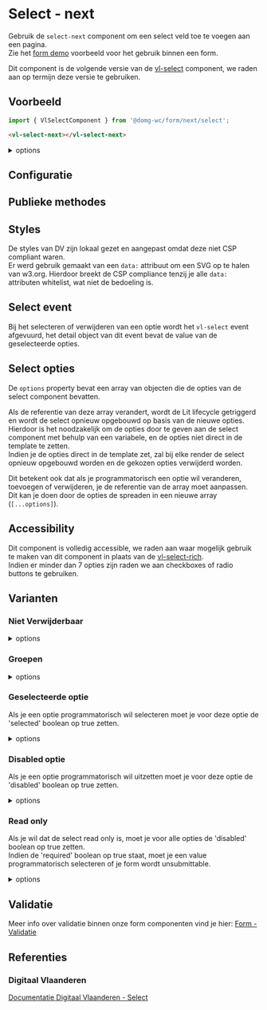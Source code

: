 
# Select - next

<CustomDocMetaData id="form-next-select" />

Gebruik de `select-next` component om een select veld toe te voegen aan een pagina.<br/>
Zie het [form demo](/docs/ontwerp-form-demo--documentatie) voorbeeld voor het gebruik binnen een form.

Dit component is de volgende versie van de [vl-select](/docs/elements-select--documentatie) component, we raden aan op termijn deze versie te gebruiken.


## Voorbeeld

```js
import { VlSelectComponent } from '@domg-wc/form/next/select';
```

```html
<vl-select-next></vl-select-next>
```

<Canvas of={VlSelectStories.SelectDefault} />

<details>
    <summary>options</summary>
    <Source code={`
    [
        { label: 'Hasselt', value: 'hasselt' },
        { label: 'Turnhout', value: 'turnhout' },
        { label: 'Knokke-Heist', value: 'knokke-heist' },
        { label: 'Waregem', value: 'waregem' },
        { label: 'Lier', value: 'lier' },
        { label: 'Rio Piedras', value: 'rio piedras' }
]`} language="ts" dark={true} />
</details>


## Configuratie

<ArgTypes of={VlSelectStories.SelectDefault} />


## Publieke methodes

<FormControlPublicMethods />


## Styles

De styles van DV zijn lokaal gezet en aangepast omdat deze niet CSP compliant waren.<br/>
Er werd gebruik gemaakt van een `data:` attribuut om een SVG op te halen van w3.org.
Hierdoor breekt de CSP compliance tenzij je alle `data:` attributen whitelist, wat niet de bedoeling is.


## Select event

Bij het selecteren of verwijderen van een optie wordt het `vl-select` event afgevuurd, het detail object van dit event bevat de value van de geselecteerde opties.<br/>


## Select opties

De `options` property bevat een array van objecten die de opties van de select component bevatten.

Als de referentie van deze array verandert, wordt de Lit lifecycle getriggerd en wordt de select opnieuw opgebouwd op basis van de nieuwe opties.<br/>
Hierdoor is het noodzakelijk om de opties door te geven aan de select component met behulp van een variabele, en de opties niet direct in de template te zetten.<br/>
Indien je de opties direct in de template zet, zal bij elke render de select opnieuw opgebouwd worden en de gekozen opties verwijderd worden.

Dit betekent ook dat als je programmatorisch een optie wil veranderen, toevoegen of verwijderen, je de referentie van de array moet aanpassen.<br/>
Dit kan je doen door de opties de spreaden in een nieuwe array (`[...options]`).


## Accessibility

Dit component is volledig accessible, we raden aan waar mogelijk gebruik te maken van dit component in plaats van de [vl-select-rich](/docs/form-next-select-rich--documentatie).<br/>
Indien er minder dan 7 opties zijn raden we aan checkboxes of radio buttons te gebruiken.


## Varianten

### Niet Verwijderbaar

<Canvas of={VlSelectStories.SelectNotDeletable} />

<details>
    <summary>options</summary>
    <Source code={`
    [
        { label: 'Hasselt', value: 'hasselt' },
        { label: 'Turnhout', value: 'turnhout' },
        { label: 'Knokke-Heist', value: 'knokke-heist' },
        { label: 'Waregem', value: 'waregem' },
        { label: 'Lier', value: 'lier' },
        { label: 'Rio Piedras', value: 'rio piedras' }
]`} language="ts" dark={true} />
</details>

### Groepen

<Canvas of={VlSelectStories.SelectGroups} />

<details>
    <summary>options</summary>
    <Source code={`
    [
        { label: 'Hasselt', value: 'hasselt', group: 'België' },
        { label: 'Turnhout', value: 'turnhout', group: 'België' },
        { label: 'Knokke-Heist', value: 'knokke-heist', group: 'België' },
        { label: 'Waregem', value: 'waregem', group: 'België' },
        { label: 'Lier', value: 'lier', group: 'België' },
        { label: 'Rio Piedras', value: 'rio piedras', group: 'Puerto Rico' }
]`} language="ts" dark={true} />
</details>

### Geselecteerde optie

Als je een optie programmatorisch wil selecteren moet je voor deze optie de 'selected' boolean op true zetten.

<Canvas of={VlSelectStories.SelectSelectedOption} />

<details>
    <summary>options</summary>
    <Source code={`
    [
        { label: 'Hasselt', value: 'hasselt', selected: true },
        { label: 'Turnhout', value: 'turnhout' },
        { label: 'Knokke-Heist', value: 'knokke-heist' },
        { label: 'Waregem', value: 'waregem' },
        { label: 'Lier', value: 'lier' },
        { label: 'Rio Piedras', value: 'rio piedras' }
]`} language="ts" dark={true} />
</details>

### Disabled optie

Als je een optie programmatorisch wil uitzetten moet je voor deze optie de 'disabled' boolean op true zetten.

<Canvas of={VlSelectStories.SelectDisabledOption} />

<details>
    <summary>options</summary>
    <Source code={`
    [
        { label: 'Hasselt', value: 'hasselt', disabled: true },
        { label: 'Turnhout', value: 'turnhout' },
        { label: 'Knokke-Heist', value: 'knokke-heist' },
        { label: 'Waregem', value: 'waregem' },
        { label: 'Lier', value: 'lier' },
        { label: 'Rio Piedras', value: 'rio piedras' }
]`} language="ts" dark={true} />
</details>

### Read only

Als je wil dat de select read only is, moet je voor alle opties de 'disabled' boolean op true zetten.<br/>
Indien de 'required' boolean op true staat, moet je een value programmatorisch selecteren of je form wordt unsubmittable.

<Canvas of={VlSelectStories.SelectReadOnly} />

<details>
    <summary>options</summary>
    <Source code={`
    [
        { label: 'Hasselt', value: 'hasselt', selected: true, disabled: true },
        { label: 'Turnhout', value: 'turnhout', disabled: true },
        { label: 'Knokke-Heist', value: 'knokke-heist', disabled: true },
        { label: 'Waregem', value: 'waregem', disabled: true },
        { label: 'Lier', value: 'lier', disabled: true },
        { label: 'Rio Piedras', value: 'rio piedras', disabled: true }
]`} language="ts" dark={true} />
</details>


## Validatie

Meer info over validatie binnen onze form componenten vind je hier: [Form - Validatie](/docs/ontwerp-form-validation--documentatie)


## Referenties

### Digitaal Vlaanderen

[Documentatie Digitaal Vlaanderen - Select](https://overheid.vlaanderen.be/webuniversum/v3/documentation/forms/vl-ui-select)
